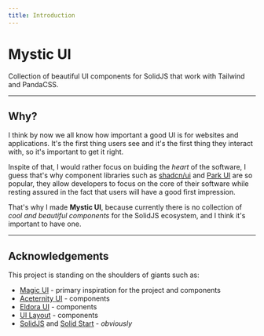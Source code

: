 ```yaml
---
title: Introduction
---
```


# Mystic UI

<Text textStyle="xl">Collection of beautiful UI components for SolidJS that work with Tailwind and PandaCSS.</Text>

----

## Why?

I think by now we all know how important a good UI is for websites and applications. It's the first thing users see and it's the first thing they interact with, so it's important to get it right.

Inspite of that, I would rather focus on buiding the *heart* of the software, I guess that's why component libraries such as [shadcn/ui](https://ui.shadcn.com/) and [Park UI](https://park-ui.com/) are so popular, they allow developers to focus on the core of their software while resting assured in the fact that users will have a good first impression.

That's why I made **Mystic UI**, because currently there is no collection of *cool and beautiful components* for the SolidJS ecosystem, and I think it's important to have one.

----

## Acknowledgements

This project is standing on the shoulders of giants such as:


- [Magic UI](https://magicui.design/) - primary inspiration for the project and components
- [Aceternity UI](https://ui.aceternity.com/) - components
- [Eldora UI](https://eldoraui.site) - components
- [UI Layout](https://ui-layout.com) - components
- [SolidJS](https://solidjs.com/) and [Solid Start](https://start.solidjs.com/) - *obviously*